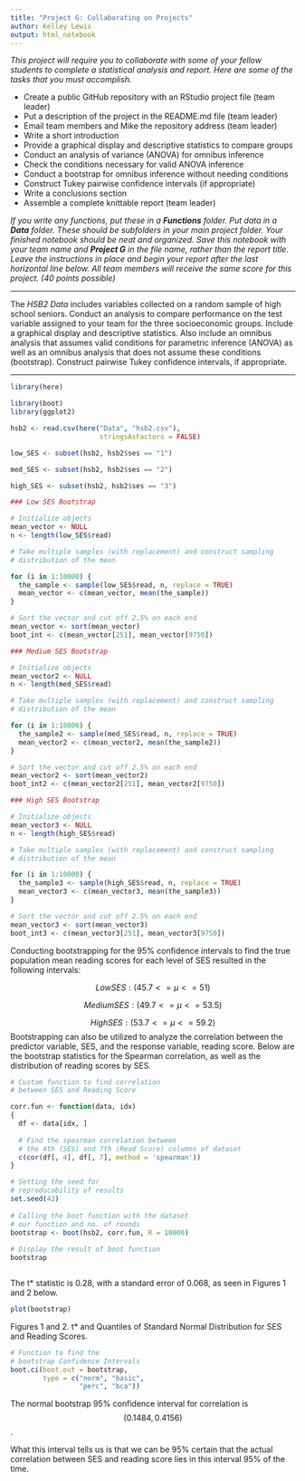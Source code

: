 ---
title: "Project G: Collaborating on Projects"
author: Kelley Lewis
output: html_notebook
---

*This project will require you to collaborate with some of your fellow students to complete a statistical analysis and report. Here are some of the tasks that you must accomplish.*

- Create a public GitHub repository with an RStudio project file (team leader)
- Put a description of the project in the README.md file (team leader)
- Email team members and Mike the repository address (team leader)
- Write a short introduction
- Provide a graphical display and descriptive statistics to compare groups
- Conduct an analysis of variance (ANOVA) for omnibus inference
- Check the conditions necessary for valid ANOVA inference
- Conduct a bootstrap for omnibus inference without needing conditions
- Construct Tukey pairwise confidence intervals (if appropriate)
- Write a conclusions section
- Assemble a complete knittable report (team leader)

*If you write any functions, put these in a **Functions** folder. Put data in a **Data** folder. These should be subfolders in your main project folder. Your finished notebook should be neat and organized. Save this notebook with your team name and **Project G** in the file name, rather than the report title. Leave the instructions in place and begin your report after the last horizontal line below. All team members will receive the same score for this project. (40 points possible)*

***

The *HSB2 Data* includes variables collected on a random sample of high school seniors. Conduct an analysis to compare performance on the test variable assigned to your team for the three socioeconomic groups. Include a graphical display and descriptive statistics. Also include an omnibus analysis that assumes valid conditions for parametric inference (ANOVA) as well as an omnibus analysis that does not assume these conditions (bootstrap). Construct pairwise Tukey confidence intervals, if appropriate.

***

```{r include = FALSE}
library(here)

library(boot)
library(ggplot2)

hsb2 <- read.csv(here("Data", "hsb2.csv"),
                      stringsAsFactors = FALSE)

```

```{r include = FALSE}
low_SES <- subset(hsb2, hsb2$ses == "1")

med_SES <- subset(hsb2, hsb2$ses == "2")

high_SES <- subset(hsb2, hsb2$ses == "3")
```




```{r echo = FALSE}

### Low SES Bootstrap

# Initialize objects
mean_vector <- NULL
n <- length(low_SES$read)

# Take multiple samples (with replacement) and construct sampling
# distribution of the mean

for (i in 1:10000) {
  the_sample <- sample(low_SES$read, n, replace = TRUE)
  mean_vector <- c(mean_vector, mean(the_sample))
}

# Sort the vector and cut off 2.5% on each end
mean_vector <- sort(mean_vector)
boot_int <- c(mean_vector[251], mean_vector[9750])

```

```{r echo = FALSE}

### Medium SES Bootstrap

# Initialize objects
mean_vector2 <- NULL
n <- length(med_SES$read)

# Take multiple samples (with replacement) and construct sampling
# distribution of the mean

for (i in 1:10000) {
  the_sample2 <- sample(med_SES$read, n, replace = TRUE)
  mean_vector2 <- c(mean_vector2, mean(the_sample2))
}

# Sort the vector and cut off 2.5% on each end
mean_vector2 <- sort(mean_vector2)
boot_int2 <- c(mean_vector2[251], mean_vector2[9750])

```


```{r echo = FALSE}
### High SES Bootstrap

# Initialize objects
mean_vector3 <- NULL
n <- length(high_SES$read)

# Take multiple samples (with replacement) and construct sampling
# distribution of the mean

for (i in 1:10000) {
  the_sample3 <- sample(high_SES$read, n, replace = TRUE)
  mean_vector3 <- c(mean_vector3, mean(the_sample3))
}

# Sort the vector and cut off 2.5% on each end
mean_vector3 <- sort(mean_vector3)
boot_int3 <- c(mean_vector3[251], mean_vector3[9750])

```
  Conducting bootstrapping for the 95% confidence intervals to find the true 
population mean reading scores for each level of SES resulted in the following intervals:

$$ Low SES : (45.7 <= μ <= 51)$$

$$ Medium SES : (49.7 <= μ <= 53.5)$$

$$ High SES : (53.7 <= μ <= 59.2)$$
  Bootstrapping can also be utilized to analyze the correlation between the 
predictor variable, SES, and the response variable, reading score. Below are the 
bootstrap statistics for the Spearman correlation, as well as the distribution
of reading scores by SES. 

```{r echo = FALSE}
# Custom function to find correlation
# between SES and Reading Score

corr.fun <- function(data, idx)
{
  df <- data[idx, ]
 
  # Find the spearman correlation between
  # the 4th (SES) and 7th (Read Score) columns of dataset
  c(cor(df[, 4], df[, 7], method = 'spearman'))
}
```

```{r include= FALSE}
# Setting the seed for
# reproducability of results
set.seed(42)
 
# Calling the boot function with the dataset
# our function and no. of rounds
bootstrap <- boot(hsb2, corr.fun, R = 10000)
 
# Display the result of boot function
bootstrap



```
The t* statistic is 0.28, with a standard error of 0.068, as seen in Figures 1
and 2 below.


```{r echo= FALSE}
plot(bootstrap)
```

Figures 1 and 2. t* and Quantiles of Standard Normal Distribution for SES and 
Reading Scores.

```{r include = FALSE}
# Function to find the
# bootstrap Confidence Intervals
boot.ci(boot.out = bootstrap,
        type = c("norm", "basic",
                 "perc", "bca"))
```

The normal bootstrap 95% confidence interval for correlation is $$(0.1484, 0.4156)$$ .


What this interval tells us is that we can be 95% certain that the actual 
correlation between SES and reading score lies in this interval 95% of the time.




